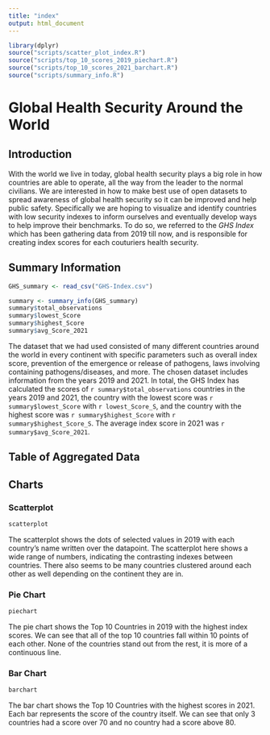 ```yaml
---
title: "index"
output: html_document
---
```


```r
library(dplyr)
source("scripts/scatter_plot_index.R")
source("scripts/top_10_scores_2019_piechart.R")
source("scripts/top_10_scores_2021_barchart.R")
source("scripts/summary_info.R")
```

# Global Health Security Around the World

## Introduction
With the world we live in today, global health security plays a big role in how countries are able to operate, all the way from the leader to the normal civilians. We are interested in how to make best use of open datasets to spread awareness of global health security so it can be improved and help public safety. Specifically we are hoping to visualize and identify countries with low security indexes to inform ourselves and eventually develop ways to help improve their benchmarks. To do so, we referred to the *GHS Index* which has been gathering data from 2019 till now, and is responsible for creating index scores for each couturiers health security.


## Summary Information
```r
GHS_summary <- read_csv("GHS-Index.csv")

summary <- summary_info(GHS_summary)
summary$total_observations
summary$lowest_Score
summary$highest_Score
summary$avg_Score_2021
```

The dataset that we had used consisted of many different countries around the world in every continent with specific
parameters such as overall index score, prevention of the emergence or release of pathogens, laws involving containing pathogens/diseases, and more. The chosen dataset includes information from the years 2019 and 2021. In total, the GHS Index has calculated the scores of `r summary$total_observations` countries in the years 2019 and 2021, the country with the lowest score was `r summary$lowest_Score` with `r lowest_Score_S`, and the country with the highest score was `r summary$highest_Score` with `r summary$highest_Score_S`. The average index score in 2021 was `r summary$avg_Score_2021`. 


## Table of Aggregated Data


## Charts

### Scatterplot
```r
scatterplot
```

The scatterplot shows the dots of selected values in 2019 with each country's name written over the datapoint. The scatterplot here shows a wide range of numbers, indicating the contrasting indexes between countries. There also seems to be many countries clustered around each other as well depending on the continent they are in.

### Pie Chart
```r
piechart
```

The pie chart shows the Top 10 Countries in 2019 with the highest index scores. We can see that all of the top 10 countries fall within 10 points of each other. None of the countries stand out from the rest, it is more of a continuous line.

### Bar Chart
```r
barchart
```

The bar chart shows the Top 10 Countries with the highest scores in 2021. Each bar represents the score of the country itself. We can see that only 3 countries had a score over 70 and no country had a score above 80.
